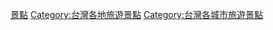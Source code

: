 {{Catnav|頁面分類|地理|...|亞洲地理|東亞地理|台灣地理|臺灣行政區劃|高雄市}}
{{Catnav|頁面分類|地理|...|直轄市|各國直轄市|中華民國直轄市|台灣直轄市|高雄市}}
{{Catnav|頁面分類|地理|...|城市|各國城市|中華民國城市|台灣城市|台灣直轄市|高雄市}}
{{Catnav|頁面分類|地理|...|島嶼|太平洋島嶼|台灣|台灣地理|台灣旅遊景點|台灣各地旅遊景點}}
{{Catnav|頁面分類|地理|...|各國地理|中華民國地理|中華民國行政區劃|中華民國各省行政區劃|臺灣行政區劃|高雄市}}
{{Catnav|頁面分類|休閒|...|旅遊|旅遊景點|各大洲旅遊景點|亞洲旅遊景點|台灣旅遊景點|台灣各地旅遊景點}}
{{Catnav|頁面分類|社會|...|依大洲劃分的產業|各大洲旅遊|亞洲旅遊|台灣旅遊|台灣各地旅遊|台灣各地旅遊景點}}
{{catmore}}

[[Category:高雄市旅遊|景點]]
[[Category:台灣各地旅遊景點|Category:台灣各地旅遊景點]]
[[Category:台灣各城市旅遊景點|Category:台灣各城市旅遊景點]]
